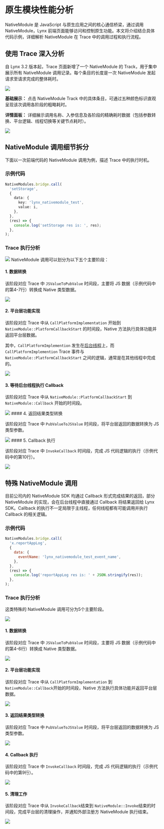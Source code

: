 <style>{`
  .full_image {
    width: 750px;
    margin: 20px;
  }
`}</style>

# 原生模块性能分析

NativeModule 是 JavaScript 与原生应用之间的核心通信桥梁，通过调用 NativeModule，Lynx 前端页面能够访问和控制原生功能。本文将介绍结合具体代码示例，详细解析 NativeModule 在 Trace 中的调用过程和执行流程。

## 使用 Trace 深入分析

自 Lynx 3.2 版本起，Trace 页面新增了一个 NativeModule 的 Track，用于集中展示所有 NativeModule 调用记录。每个条目的长度是一次 NativeModule 发起请求至请求完成的整体耗时。

<img src="https://lf-lynx.tiktok-cdns.com/obj/lynx-artifacts-oss-sg/plugin/static/nativemodule-track.png" />

**基础展示：** 点击 NativeModule Track 中的具体条目，可通过五种颜色标识直观呈现该次调用各阶段的粗略耗时。

**详情面板：** 详细展示调用名称、入参信息及各阶段的精确耗时数据（包括参数转换、平台逻辑、线程切换等关键节点耗时）。

<img src="https://lf-lynx.tiktok-cdns.com/obj/lynx-artifacts-oss-sg/plugin/static/nativemodule-timing-stage.png" />

## NativeModule 调用细节拆分

下面以一次前端代码的 NativeModule 调用为例，描述 Trace 中的执行时机。

### 示例代码

```ts {4,5,6,7,10}
NativeModules.bridge.call(
  'setStorage',
  {
    data: {
      key: 'lynx_nativemodule_test',
      value: i,
    },
  },
  (res) => {
    console.log('setStorage res is: ', res);
  },
);
```

### Trace 执行分析

<img src="https://lf-lynx.tiktok-cdns.com/obj/lynx-artifacts-oss-sg/plugin/static/nativemodule-invoke-normal.jpeg" />
NativeModule 调用可以划分为以下五个主要阶段：

#### 1. 数据转换

该阶段对应 Trace 中 `JSValueToPubValue` 时间段，主要将 JS 数据（示例代码中的第4-7行）转换成 Native 类型数据。

<img src="https://lf-lynx.tiktok-cdns.com/obj/lynx-artifacts-oss-sg/plugin/static/nativemodule-invoke-stage-1.png" />

#### 2. 平台层功能实现

该阶段对应 Trace 中从 `CallPlatformImplementation` 开始到 `NativeModule::PlatformCallbackStart` 的时间段，Native 方法执行具体功能并返回平台层数据。

其中，`CallPlatformImplemention` 发生在[后台线程](/guide/spec.html#background-scripting-thread-historically-known-as-js-thread)上，而 `CallPlatformImplemention` Trace 事件与 `NativeModule::PlatformCallbackStart` 之间的逻辑，通常是在其他线程中完成的。

<img src="https://lf-lynx.tiktok-cdns.com/obj/lynx-artifacts-oss-sg/plugin/static/nativemodule-invoke-stage-2.png" />

#### 3. 等待后台线程执行 Callback

该阶段对应 Trace 中从 `NativeModule::PlatformCallbackStart` 到 `NativeModule::Callback` 开始的时间段。

<img src="https://lf-lynx.tiktok-cdns.com/obj/lynx-artifacts-oss-sg/plugin/static/nativemodule-invoke-stage-3.jpeg" />
#### 4. 返回结果类型转换

该阶段对应 Trace 中 `PubValueToJSValue` 时间段，将平台层返回的数据转换为 JS 类型参数。

<img src="https://lf-lynx.tiktok-cdns.com/obj/lynx-artifacts-oss-sg/plugin/static/nativemodule-invoke-stage-4.png" />
#### 5. Callback 执行

该阶段对应 Trace 中 `InvokeCallback` 时间段，完成 JS 代码逻辑的执行（示例代码中的第10行）。

<img src="https://lf-lynx.tiktok-cdns.com/obj/lynx-artifacts-oss-sg/plugin/static/nativemodule-invoke-stage-5.png" />

## 特殊 NativeModule 调用

目前公司内的 NativeModule SDK 均通过 Callback 形式完成结果的返回，部分 NativeModule 的实现，会在后台线程中直接通过 Callback 将结果返回给 Lynx SDK。Callback 的执行不一定局限于主线程，任何线程都有可能调用并执行 Callback 的相关逻辑。

### 示例代码

```js {4,5,6,9}
NativeModules.bridge.call(
  'x.reportAppLog',
  {
    data: {
      eventName: 'lynx_nativemodule_test_event_name',
    },
  },
  (res) => {
    console.log('reportAppLog res is: ' + JSON.stringify(res));
  },
);
```

### Trace 执行分析

这类特殊的 NativeModule 调用可分为5个主要阶段。

<img src="https://lf-lynx.tiktok-cdns.com/obj/lynx-artifacts-oss-sg/plugin/static/nativemodule-invoke-special.jpeg" />

#### 1. 数据转换

该阶段对应 Trace 中 `JSValueToPubValue` 时间段，主要将 JS 数据（示例代码中的第4-6行）转换成 Native 类型数据。

<img src="https://lf-lynx.tiktok-cdns.com/obj/lynx-artifacts-oss-sg/plugin/static/nativemodule-invoke-special-stage-1.jpeg" />

#### 2. 平台层功能实现

该阶段对应 Trace 中从 `CallPlatformImplementation` 到 `NativeModule::Callback`开始的时间段，Native 方法执行具体功能并返回平台层数据。

<img src="https://lf-lynx.tiktok-cdns.com/obj/lynx-artifacts-oss-sg/plugin/static/nativemodule-invoke-special-stage-2.jpeg" />

#### 3. 返回结果类型转换

该阶段对应 Trace 中 `PubValueToJSValue` 时间段，将平台层返回的数据转换为 JS 类型参数。

<img src="https://lf-lynx.tiktok-cdns.com/obj/lynx-artifacts-oss-sg/plugin/static/nativemodule-invoke-special-stage-3.jpeg" />

#### 4. Callback 执行

该阶段对应 Trace 中 `InvokeCallback` 时间段，完成 JS 代码逻辑的执行（示例代码中的第9行）。

<img src="https://lf-lynx.tiktok-cdns.com/obj/lynx-artifacts-oss-sg/plugin/static/nativemodule-invoke-special-stage-4.jpeg" />

#### 5. 清理工作

该阶段对应 Trace 中从 `InvokeCallback`结束到 `NativeModule::Invoke`结束的时间段，完成平台层的清理操作，并通知外部注册方 NativeModule 执行结束。

<img src="https://lf-lynx.tiktok-cdns.com/obj/lynx-artifacts-oss-sg/plugin/static/nativemodule-invoke-special-stage-5.jpeg" />
